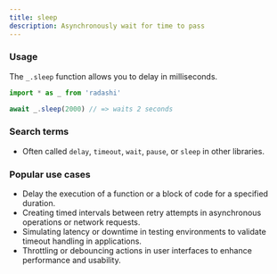 ```yaml
---
title: sleep
description: Asynchronously wait for time to pass
---
```


### Usage

The `_.sleep` function allows you to delay in milliseconds.

```ts
import * as _ from 'radashi'

await _.sleep(2000) // => waits 2 seconds
```

### Search terms

- Often called `delay`, `timeout`, `wait`, `pause`, or `sleep` in other libraries.

### Popular use cases

- Delay the execution of a function or a block of code for a specified duration.
- Creating timed intervals between retry attempts in asynchronous operations or network requests.
- Simulating latency or downtime in testing environments to validate timeout handling in applications.
- Throttling or debouncing actions in user interfaces to enhance performance and usability.
